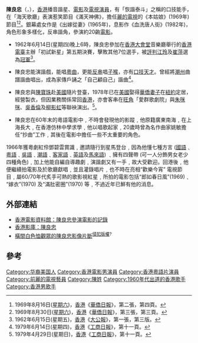 '''陳良忠'''（{{lang-en|Chan Leung Chung}}，{{bd|？||}}），[[香港|香港]]播音諧星、[[電影|電影]]及[[電視|電視]][[演員|演員]]，有「恢諧泰斗」之稱的口技能手，在「海天歌廳」表演惹笑節目《滿天神佛》，擔任[[麗的電視|麗的電視]]的《本姑娘》(1969年)節目<ref>1969年8月16日([[星期六|星期六]])，[[香港|香港]]《[[華僑日報|華僑日報]]》，第二張，第四頁。</ref><ref>1969年8月30日([[星期六|星期六]])，[[香港|香港]]《[[華僑日報|華僑日報]]》，第三張，第三頁。</ref>。銀幕處女作是《出嫁從妻》(1965年)，息影作《血洗唐人街》(1982年)，角色形象多樣化，反串諧角，參演約20齣[[電影|電影]]。

* 1962年6月14日(星期四)晚上6時，陳良忠參加在[[香港大會堂|香港大會堂]]音樂廳舉行的[[香港電臺|香港電臺]]主辦「初試新星」第五期決賽，擊敗其他7位選手，被[[評判|評判]][[江玲|江玲]]及[[崔萍_(1938年)|崔萍]]選為[[冠軍|冠軍]]<ref>1962年6月15日(星期五)，[[香港|香港]]《[[大公報|大公報]]》，第一張，第三版。</ref>。

* 陳良忠能演諧戲，能唱[[粵曲|粵曲]]，更能[[反串|反串]]唱[[子喉|子喉]]，亦有[[口技|口技]][[天才|天才]]。曾經將[[潮州|潮州]]曲譜諧曲唱出，成為家傳戶誦之「自己顧自己」諧曲<ref>1979年6月14日(星期四)，[[香港|香港]]《[[工商日報|工商日報]]》，第十一頁。</ref>。

* 陳良忠與[[陳寶珠|陳寶珠]]赴[[美國|美國]]隨片登臺，1978年已在[[美國|美國]]娶得[[華僑|華僑]][[妻子|妻子]]在[[紐約|紐約]]定居，經營製衣，但因業務關係常回[[香港|香港]]，亦會客串在[[旺角|旺角]]「愛群歌劇院」與[[朱咪咪|朱咪咪]]、[[吳香倫|吳香倫]]及[[柳影虹|柳影虹]]等聯袂演出。<ref>1979年4月29日(星期日)，[[香港|香港]]《[[工商日報|工商日報]]》，第十一頁。</ref>。

* 陳良忠在60年末的粵語電影中﹐不時會發現他的影蹤﹐他原籍廣東南海﹐在上海長大﹐在香港仿林中學求學﹐他以唱歌起家﹐20歲時曾為名作曲家姚敏擔任“抄曲”工作﹐其後在電影中擔任一些不太重要的角色。
1966年獲粵劇紅伶鄧碧雲賞識﹐邀請隨行到星馬登台﹐因為他懂七種方言 ([[國語|國語]]﹑[[粵語|粵語]]﹑[[吳語|吳語]]﹑[[潮語|潮語]]﹑[[客家語|客家語]]﹑[[英語|英語]]及[[馬來語|馬來語]]) ﹑擁有四聲帶 (可一人分飾男女老少四種角色)﹐加上他能自編自導趣劇﹐演諧劇又有一手﹐故大受歡迎。回港後﹐他便繼續拍電影及於歌廳獻唱﹐並且灌錄唱片﹐也不時在亮相“歡樂今宵” 電視節目﹐屬60/70年代炙手可熱的歌影視紅星﹐所拍的電影包括“郎如春日風”(1969)﹑ “嫁衣”(1970) 及“滿肚密圈”(1970) 等﹐不過近年已鮮有他的消息。

== 外部連結 ==
* [http://ipac.hkfa.lcsd.gov.hk/ipac20/ipac.jsp?session=U2554244O8819.5257&profile=hkfa&uri=link=3100026@!2709@!3100024@!3100036&menu=search&submenu=basic_search&source=192.168.110.61@!horizon 香港電影資料館：陳良忠參演電影的記錄]{{dead link|date=2018年5月 |bot=InternetArchiveBot |fix-attempted=yes }}
* [http://hkmdb.com/db/people/view.mhtml?id=3303&display_set=big5 香港影庫：陳良忠] {{Wayback|url=http://hkmdb.com/db/people/view.mhtml?id=3303&display_set=big5 |date=20200923173619 }}
* [http://www.youtube.com/watch?v=MwTfgJJKpls 橫間白色恤觀眾的陳良忠影像片斷]<sup>[[侵犯版權|侵犯版權]]?</sup>

== 參考 ==
<div class="references-small">
<references />
</div>

[[Category:华裔美国人|Category:华裔美国人]]
[[Category:香港電影男演員|Category:香港電影男演員]]
[[Category:香港粵語片演員|Category:香港粵語片演員]]
[[Category:前麗的電視藝員|Category:前麗的電視藝員]]
[[Category:陳姓|Category:陳姓]]
[[Category:1960年代出道的香港歌手|Category:1960年代出道的香港歌手]]
[[Category:香港男歌手|Category:香港男歌手]]